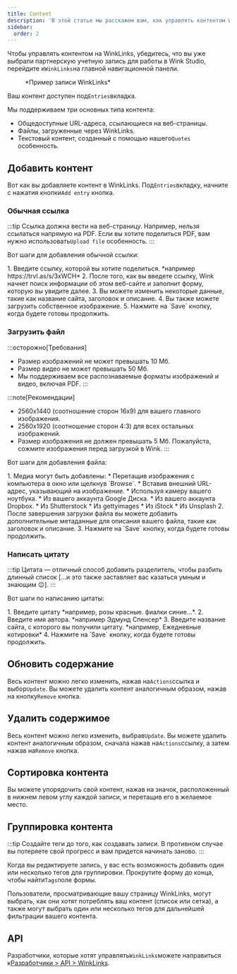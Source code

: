 ```yaml
---
title: Content
description: 'В этой статье мы расскажем вам, как управлять контентом WinkLinks.'
sidebar:
  order: 2
---
```


Чтобы управлять контентом на WinkLinks, убедитесь, что вы уже выбрали партнерскую учетную запись для работы в Wink Studio, перейдите к`WinkLinks`на главной навигационной панели.

<figure>
  <CloudinaryImage width="350" height="561" resize="scale" quality="best" alt="Запись WinkLinks" src="academy/winklinks-entry" errorImage="noimage_opaque_nyrtl0.png" />

  <figcaption>*Пример записи WinkLinks*</figcaption>
</figure>


Ваш контент доступен под`Entries`вкладка.

Мы поддерживаем три основных типа контента:

* Общедоступные URL-адреса, ссылающиеся на веб-страницы.
* Файлы, загруженные через WinkLinks.
* Текстовый контент, созданный с помощью нашего`Quotes` особенность.

## Добавить контент

Вот как вы добавляете контент в WinkLinks. Под`Entries`вкладку, начните с нажатия кнопки`Add entry` кнопка.

### Обычная ссылка

:::tip
Ссылка должна вести на веб-страницу. Например, нельзя ссылаться напрямую на PDF. Если вы хотите поделиться PDF, вам нужно использовать`Upload file` особенность.
:::

Вот шаги для добавления обычной ссылки:

<Steps>
  1. Введите ссылку, которой вы хотите поделиться. *например https://trvl.as/s/3xWCH*
  2. После того, как вы введете ссылку, Wink начнет поиск информации об этом веб-сайте и заполнит форму, которую вы увидите далее.
  3. Вы можете изменить некоторые данные, такие как название сайта, заголовок и описание.
  4. Вы также можете загрузить собственное изображение.
  5. Нажмите на `Save` кнопку, когда будете готовы продолжить.
</Steps>


### Загрузить файл

:::осторожно\[Требования]

* Размер изображений не может превышать 10 Мб.
* Размер видео не может превышать 50 Мб.
* Мы поддерживаем все распознаваемые форматы изображений и видео, включая PDF.
  :::

:::note\[Рекомендации]

* 2560x1440 (соотношение сторон 16x9) для вашего главного изображения.
* 2560x1920 (соотношение сторон 4:3) для всех остальных изображений.
* Размер изображения не должен превышать 5 Мб. Пожалуйста, сожмите изображения перед загрузкой в Wink.
  :::

Вот шаги для добавления файла:

<Steps>
  1. Медиа могут быть добавлены:
     * Перетащив изображения с компьютера в окно или щелкнув `Browse`.
     * Вставив внешний URL-адрес, указывающий на изображение.
     * Используя камеру вашего ноутбука.
     * Из вашего аккаунта Google Диска.
     * Из вашего аккаунта Dropbox.
     * Из Shutterstock
     * Из gettyimages
     * Из iStock
     * Из Unsplash
  2. После завершения загрузки файла вы можете добавить дополнительные метаданные для описания вашего файла, такие как заголовок и описание.
  3. Нажмите на `Save` кнопку, когда будете готовы продолжить.
</Steps>


### Написать цитату

:::tip
Цитата — отличный способ добавить разделитель, чтобы разбить длинный список \[...и это также заставляет вас казаться умным и знающим 😉].
:::

Вот шаги по написанию цитаты:

<Steps>
  1. Введите цитату *например, розы красные. фиалки синие...*.
  2. Введите имя автора. *например Эдмунд Спенсер*
  3. Введите название сайта, с которого вы получили цитату. *например, Ежедневные котировки*
  4. Нажмите на `Save` кнопку, когда будете готовы продолжить.
</Steps>


## Обновить содержание

Весь контент можно легко изменить, нажав на`Actions`ссылка и выбор`Update`. Вы можете удалить контент аналогичным образом, нажав на кнопку`Remove` кнопка.

## Удалить содержимое

Весь контент можно легко изменить, выбрав`Update`. Вы можете удалить контент аналогичным образом, сначала нажав на`Actions`ссылку, а затем нажав на`Remove` кнопка.

## Сортировка контента

Вы можете упорядочить свой контент, нажав на значок, расположенный в нижнем левом углу каждой записи, и перетащив его в желаемое место.

## Группировка контента

:::tip
Создайте теги до того, как создавать записи. В противном случае вы потеряете свой прогресс и вам придется начинать заново.
:::

Когда вы редактируете запись, у вас есть возможность добавить один или несколько тегов для группировки. Прокрутите форму до конца, чтобы найти`Tags`поле формы.

Пользователи, просматривающие вашу страницу WinkLinks, могут выбрать, как они хотят потреблять ваш контент (список или сетка), а также могут выбрать один или несколько тегов для дальнейшей фильтрации вашего контента.

## API

Разработчики, которые хотят управлять`WinkLinks`можете направиться к[Разработчики > API > WinkLinks](/developers/apis/#winklinks-api).

